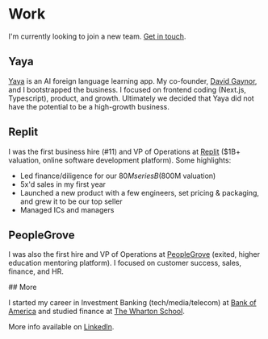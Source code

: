 # Work

<a id="professional-highlights" />
<a id="professional-educational-highlights" />

I'm currently looking to join a new team. [Get in touch](mailto:patrick@pscoleman.me).

## Yaya

[Yaya](https://yaya.press/) is an AI foreign language learning app. My co-founder, [David Gaynor](https://www.linkedin.com/in/runnedrun/), and I bootstrapped the business. I focused on frontend coding (Next.js, Typescript), product, and growth. Ultimately we decided that Yaya did not have the potential to be a high-growth business.

## Replit

I was the first business hire (#11) and VP of Operations at [Replit](https://replit.com/) ($1B+ valuation, online software development platform). Some highlights:

- Led finance/diligence for our $80M series B ($800M valuation)
- 5x'd sales in my first year
- Launched a new product with a few engineers, set pricing & packaging, and grew it to be our top seller
- Managed ICs and managers

## PeopleGrove

I was also the first hire and VP of Operations at [PeopleGrove](https://www.peoplegrove.com/) (exited, higher education mentoring platform). I focused on customer success, sales, finance, and HR.

<a id="educational-highlights" />
## More

I started my career in Investment Banking (tech/media/telecom) at [Bank of America](https://business.bofa.com/en-us/content/global-corporate-investment-banking.html) and studied finance at [The Wharton School](https://www.wharton.upenn.edu/).

More info available on [LinkedIn](https://linkedin.com/in/patrickscoleman).

